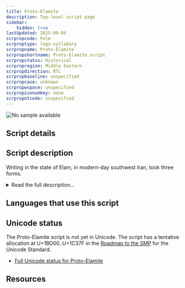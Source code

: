 ```yaml
---
title: Proto-Elamite
description: Top-level script page
sidebar:
    hidden: true
lastUpdated: 2025-09-04
scrpropcode: Pelm
scrproptype: logo-syllabary
scrpropname: Proto-Elamite
scrpropshortname: Proto-Elamite script
scrpropstatus: Historical
scrpropregion: Middle Eastern
scrpropdirection: RTL
scrpropbaseline: unspecified
scrpropcase: unknown
scrpropwspace: unspecified
scrpropisonumkey: none
scrpropotcode: unspecified
---
```



![No sample available](../images/nosample.png)



## Script details

<ScriptDetails />

## Script description

Writing in the state of Elam, in modern-day southwest Iran, took three forms.

<details>
<summary>Read the full description...</summary>Proto-Elamite is the oldest of the three, and was used between 3100-2900 BC. It has not been deciphered but consists of more than 1,000 signs and is thought to be partly logographic. The other two writing systems in Elam were Linear Elamite and Elamite Cuneiform.

_This script is not currently recognized by the [ISO 15924 standard](http://www.unicode.org/iso15924/), but is included in ScriptSource for research purposes. If you have any information on this script, please add the information to this site. Your contributions can be a great help in refining and expanding the ISO 15924 standard. The [Script Encoding Initiative](http://www.linguistics.berkeley.edu/sei/) is working to support the inclusion of this script in the standard, and contributions here will support their efforts._
</details>

## Languages that use this script

<WsList script='Pelm' wsMax='5' />

## Unicode status

The Proto-Elamite script is not yet in Unicode. The script has a tentative allocation at U+1BD00..U+1C37F in the [Roadmap to the SMP](http://www.unicode.org/roadmaps/smp/) for the Unicode Standard.

- [Full Unicode status for Proto-Elamite](/scrlang/unicode/pelm-unicode)



## Resources

<ScriptResources detailSummary='seemore' />

